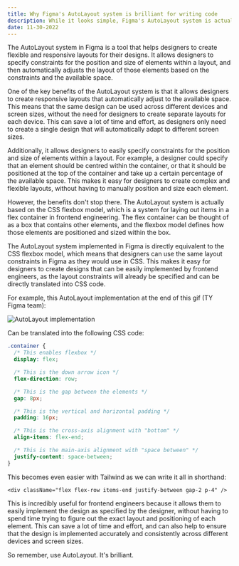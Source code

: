 ```yaml
---
title: Why Figma's AutoLayout system is brilliant for writing code
description: While it looks simple, Figma's AutoLayout system is actually designed on the Flexbox CSS model.
date: 11-30-2022
---
```


The AutoLayout system in Figma is a tool that helps designers to create flexible and responsive layouts for their designs. It allows designers to specify constraints for the position and size of elements within a layout, and then automatically adjusts the layout of those elements based on the constraints and the available space.

One of the key benefits of the AutoLayout system is that it allows designers to create responsive layouts that automatically adjust to the available space. This means that the same design can be used across different devices and screen sizes, without the need for designers to create separate layouts for each device. This can save a lot of time and effort, as designers only need to create a single design that will automatically adapt to different screen sizes.

Additionally, it allows designers to easily specify constraints for the position and size of elements within a layout. For example, a designer could specify that an element should be centred within the container, or that it should be positioned at the top of the container and take up a certain percentage of the available space. This makes it easy for designers to create complex and flexible layouts, without having to manually position and size each element.

However, the benefits don't stop there. The AutoLayout system is actually based on the CSS flexbox model, which is a system for laying out items in a flex container in frontend engineering. The flex container can be thought of as a box that contains other elements, and the flexbox model defines how those elements are positioned and sized within the box.

The AutoLayout system implemented in Figma is directly equivalent to the CSS flexbox model, which means that designers can use the same layout constraints in Figma as they would use in CSS. This makes it easy for designers to create designs that can be easily implemented by frontend engineers, as the layout constraints will already be specified and can be directly translated into CSS code.

For example, this AutoLayout implementation at the end of this gif (TY Figma team):

![AutoLayout implementation](/blog/figma-autolayout.gif)

Can be translated into the following CSS code:

```css
.container {
  /* This enables flexbox */
  display: flex;

  /* This is the down arrow icon */
  flex-direction: row;

  /* This is the gap between the elements */
  gap: 8px;

  /* This is the vertical and horizontal padding */
  padding: 16px;

  /* This is the cross-axis alignment with "bottom" */
  align-items: flex-end;

  /* This is the main-axis alignment with "space between" */
  justify-content: space-between;
}
```

This becomes even easier with Tailwind as we can write it all in shorthand:

```tsx
<div className="flex flex-row items-end justify-between gap-2 p-4" />
```

This is incredibly useful for frontend engineers because it allows them to easily implement the design as specified by the designer, without having to spend time trying to figure out the exact layout and positioning of each element. This can save a lot of time and effort, and can also help to ensure that the design is implemented accurately and consistently across different devices and screen sizes.

So remember, use AutoLayout. It's brilliant.
